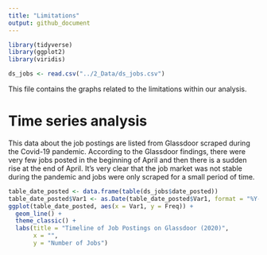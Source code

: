 ```yaml
---
title: "Limitations"
output: github_document
---
```


```r
library(tidyverse)
library(ggplot2)
library(viridis)

ds_jobs <- read.csv("../2_Data/ds_jobs.csv")
```

This file contains the graphs related to the limitations within our analysis.

# Time series analysis

This data about the job postings are listed from Glassdoor scraped during the Covid-19 pandemic. According to the Glassdoor findings, there were very few jobs posted in the beginning of April and then there is a sudden rise at the end of April. It's very clear that the job market was not stable during the pandemic and jobs were only scraped for a small period of time.

```R
table_date_posted <- data.frame(table(ds_jobs$date_posted))
table_date_posted$Var1 <- as.Date(table_date_posted$Var1, format = "%Y-%m-%d") 
ggplot(table_date_posted, aes(x = Var1, y = Freq)) +
  geom_line() +
  theme_classic() +
  labs(title = "Timeline of Job Postings on Glassdoor (2020)",
       x = "",
       y = "Number of Jobs")
```
